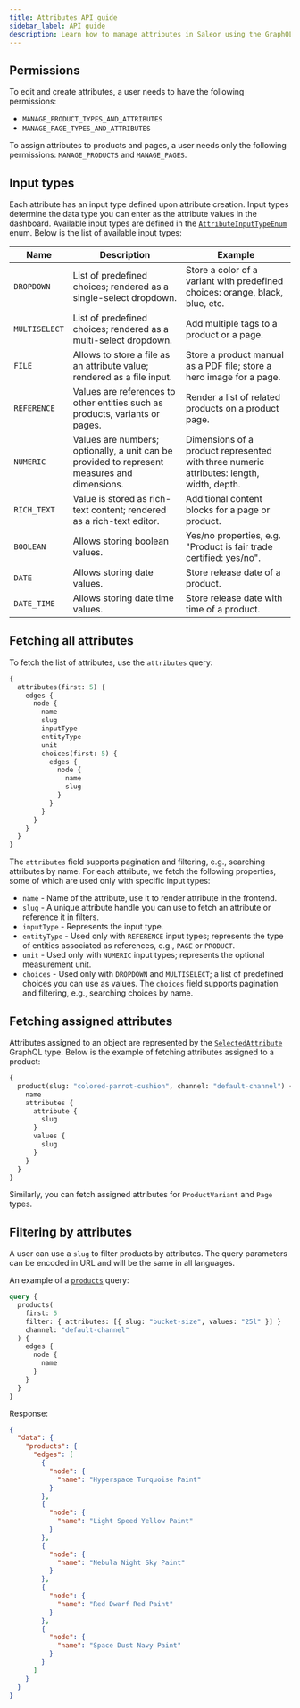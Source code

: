 ```yaml
---
title: Attributes API guide
sidebar_label: API guide
description: Learn how to manage attributes in Saleor using the GraphQL API.
---
```


## Permissions

To edit and create attributes, a user needs to have the following permissions:

- `MANAGE_PRODUCT_TYPES_AND_ATTRIBUTES`
- `MANAGE_PAGE_TYPES_AND_ATTRIBUTES`

To assign attributes to products and pages, a user needs only the following permissions: `MANAGE_PRODUCTS` and `MANAGE_PAGES`.

## Input types

Each attribute has an input type defined upon attribute creation. Input types determine the data type you can enter as the attribute values in the dashboard. Available input types are defined in the [`AttributeInputTypeEnum`](api-reference/attributes/enums/attribute-input-type-enum.mdx) enum. Below is the list of available input types:

| Name          | Description                                                                                  | Example                                                                                  |
| ------------- | -------------------------------------------------------------------------------------------- | ---------------------------------------------------------------------------------------- |
| `DROPDOWN`    | List of predefined choices; rendered as a single-select dropdown.                            | Store a color of a variant with predefined choices: orange, black, blue, etc.            |
| `MULTISELECT` | List of predefined choices; rendered as a multi-select dropdown.                             | Add multiple tags to a product or a page.                                                |
| `FILE`        | Allows to store a file as an attribute value; rendered as a file input.                      | Store a product manual as a PDF file; store a hero image for a page.                     |
| `REFERENCE`   | Values are references to other entities such as products, variants or pages.                 | Render a list of related products on a product page.                                     |
| `NUMERIC`     | Values are numbers; optionally, a unit can be provided to represent measures and dimensions. | Dimensions of a product represented with three numeric attributes: length, width, depth. |
| `RICH_TEXT`   | Value is stored as rich-text content; rendered as a rich-text editor.                        | Additional content blocks for a page or product.                                         |
| `BOOLEAN`     | Allows storing boolean values.                                                               | Yes/no properties, e.g. "Product is fair trade certified: yes/no".                       |
| `DATE`        | Allows storing date values.                                                                  | Store release date of a product.                                                         |
| `DATE_TIME`   | Allows storing date time values.                                                             | Store release date with time of a product.                                               |

## Fetching all attributes

To fetch the list of attributes, use the `attributes` query:

```graphql
{
  attributes(first: 5) {
    edges {
      node {
        name
        slug
        inputType
        entityType
        unit
        choices(first: 5) {
          edges {
            node {
              name
              slug
            }
          }
        }
      }
    }
  }
}
```

The `attributes` field supports pagination and filtering, e.g., searching attributes by name. For each attribute, we fetch the following properties, some of which are used only with specific input types:

- `name` - Name of the attribute, use it to render attribute in the frontend.
- `slug` - A unique attribute handle you can use to fetch an attribute or reference it in filters.
- `inputType` - Represents the input type.
- `entityType` - Used only with `REFERENCE` input types; represents the type of entities associated as references, e.g., `PAGE` or `PRODUCT`.
- `unit` - Used only with `NUMERIC` input types; represents the optional measurement unit.
- `choices` - Used only with `DROPDOWN` and `MULTISELECT`; a list of predefined choices you can use as values. The `choices` field supports pagination and filtering, e.g., searching choices by name.

## Fetching assigned attributes

Attributes assigned to an object are represented by the [`SelectedAttribute`](api-reference/attributes/objects/selected-attribute.mdx) GraphQL type. Below is the example of fetching attributes assigned to a product:

```graphql
{
  product(slug: "colored-parrot-cushion", channel: "default-channel") {
    name
    attributes {
      attribute {
        slug
      }
      values {
        slug
      }
    }
  }
}
```

Similarly, you can fetch assigned attributes for `ProductVariant` and `Page` types.

## Filtering by attributes

A user can use a `slug` to filter products by attributes. The query parameters can be encoded in URL and will be the same in all languages.

An example of a [`products`](api-reference/products/queries/products.mdx) query:

```graphql
query {
  products(
    first: 5
    filter: { attributes: [{ slug: "bucket-size", values: "25l" }] }
    channel: "default-channel"
  ) {
    edges {
      node {
        name
      }
    }
  }
}
```

Response:

```json
{
  "data": {
    "products": {
      "edges": [
        {
          "node": {
            "name": "Hyperspace Turquoise Paint"
          }
        },
        {
          "node": {
            "name": "Light Speed Yellow Paint"
          }
        },
        {
          "node": {
            "name": "Nebula Night Sky Paint"
          }
        },
        {
          "node": {
            "name": "Red Dwarf Red Paint"
          }
        },
        {
          "node": {
            "name": "Space Dust Navy Paint"
          }
        }
      ]
    }
  }
}
```

